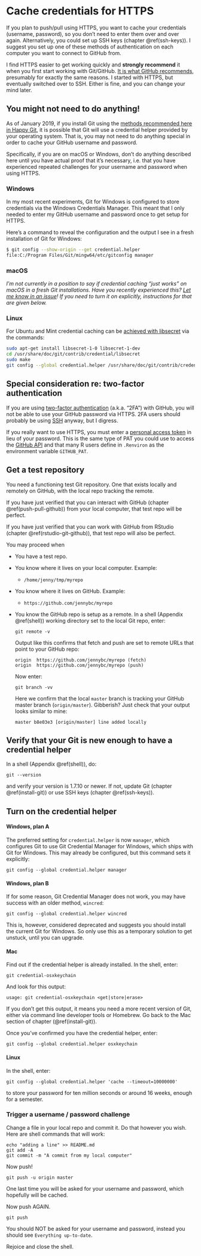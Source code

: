 # Cache credentials for HTTPS {#credential-caching}

If you plan to push/pull using HTTPS, you want to cache your credentials (username, password), so you don't need to enter them over and over again. Alternatively, you could set up SSH keys (chapter \@ref(ssh-keys)). I suggest you set up one of these methods of authentication on each computer you want to connect to GitHub from.

I find HTTPS easier to get working quickly and **strongly recommend** it when you first start working with Git/GitHub. [It is what GitHub recommends](https://stackoverflow.com/a/11041782/2825349), presumably for exactly the same reasons. I started with HTTPS, but eventually switched over to SSH. Either is fine, and you can change your mind later.

## You might not need to do anything!

As of January 2019, if you install Git using the [methods recommended here in Happy Git](#install-git), it is possible that Git will use a credential helper provided by your operating system. That is, you may not need to do anything special in order to cache your GitHub username and password.

Specifically, if you are on macOS or Windows, don't do anything described here until you have actual proof that it's necessary, i.e. that you have experienced repeated challenges for your username and password when using HTTPS.

### Windows

In my most recent experiments, Git for Windows is configured to store credentials via the Windows Credentials Manager. This meant that I only needed to enter my GitHub username and password once to get setup for HTTPS.

Here’s a command to reveal the configuration and the output I see in a fresh installation of Git for Windows:

``` bash
$ git config --show-origin --get credential.helper
file:C:/Program Files/Git/mingw64/etc/gitconfig manager
```

### macOS

*I'm not currently in a position to say if credential caching "just works" on macOS in a fresh Git installations. Have you recently experienced this? [Let me know in an issue](https://github.com/jennybc/happy-git-with-r/issues)! If you need to turn it on explicitly, instructions for that are given below.*


### Linux

For Ubuntu and Mint credential caching can be [achieved with libsecret](https://www.softwaredeveloper.blog/git-credential-storage-libsecret) via the commands:

``` bash
sudo apt-get install libsecret-1-0 libsecret-1-dev
cd /usr/share/doc/git/contrib/credential/libsecret
sudo make
git config --global credential.helper /usr/share/doc/git/contrib/credential/libsecret/git-credential-libsecret
```

## Special consideration re: two-factor authentication

If you are using [two-factor authentication](https://help.github.com/articles/about-two-factor-authentication/) (a.k.a. "2FA") with GitHub, you will not be able to use your GitHub password via HTTPS. 2FA users should probably be using [SSH](#ssh-keys) anyway, but I digress.

If you really want to use HTTPS, you must enter a [personal access token](https://help.github.com/articles/creating-a-personal-access-token-for-the-command-line/) in lieu of your password. This is the same type of PAT you could use to access the [GitHub API](https://developer.github.com/v3/) and that many R users define in `.Renviron` as the environment variable `GITHUB_PAT`.

## Get a test repository

You need a functioning test Git repository. One that exists locally and remotely on GitHub, with the local repo tracking the remote.

If you have just verified that you can interact with GitHub (chapter \@ref(push-pull-github)) from your local computer, that test repo will be perfect.

If you have just verified that you can work with GitHub from RStudio (chapter \@ref(rstudio-git-github)), that test repo will also be perfect.

You may proceed when

  * You have a test repo.
  * You know where it lives on your local computer. Example:
    - `/home/jenny/tmp/myrepo`
  * You know where it lives on GitHub. Example:
    - `https://github.com/jennybc/myrepo`
  * You know the GitHub repo is setup as a remote. In a shell (Appendix \@ref(shell)) working directory set to the local Git repo, enter:
  
        git remote -v
        
    Output like this confirms that fetch and push are set to remote URLs that point to your GitHub repo:
    
        origin	https://github.com/jennybc/myrepo (fetch)
        origin	https://github.com/jennybc/myrepo (push)
        
    Now enter:
    
        git branch -vv
        
    Here we confirm that the local `master` branch is tracking your GitHub master branch (`origin/master`). Gibberish? Just check that your output looks similar to mine:
    
        master b8e03e3 [origin/master] line added locally

## Verify that your Git is new enough to have a credential helper

In a shell (Appendix \@ref(shell)), do:

    git --version

and verify your version is 1.7.10 or newer. If not, update Git (chapter \@ref(install-git)) or use SSH keys (chapter \@ref(ssh-keys)).
  
## Turn on the credential helper

#### Windows, plan A

The preferred setting for `credential.helper` is now `manager`, which configures Git to use Git Credential Manager for Windows, which ships with Git for Windows. This may already be configured, but this command sets it explicitly:

    git config --global credential.helper manager

#### Windows, plan B

If for some reason, Git Credential Manager does not work, you may have success with an older method, `wincred`:

    git config --global credential.helper wincred
    
This is, however, considered deprecated and suggests you should install the current Git for Windows. So only use this as a temporary solution to get unstuck, until you can upgrade.

#### Mac

Find out if the credential helper is already installed. In the shell, enter:

    git credential-osxkeychain
    
And look for this output:

    usage: git credential-osxkeychain <get|store|erase>

If you don't get this output, it means you need a more recent version of Git, either via command line developer tools or Homebrew. Go back to the Mac section of chapter (\@ref(install-git)).

Once you've confirmed you have the credential helper, enter:

    git config --global credential.helper osxkeychain

#### Linux

In the shell, enter:

    git config --global credential.helper 'cache --timeout=10000000'

to store your password for ten million seconds or around 16 weeks, enough for a semester.

### Trigger a username / password challenge

Change a file in your local repo and commit it. Do that however you wish. Here are shell commands that will work:

    echo "adding a line" >> README.md
    git add -A
    git commit -m "A commit from my local computer"

Now push!

    git push -u origin master

One last time you will be asked for your username and password, which hopefully will be cached.

Now push AGAIN.

    git push
  
You should NOT be asked for your username and password, instead you should see `Everything up-to-date`.
  
Rejoice and close the shell.
